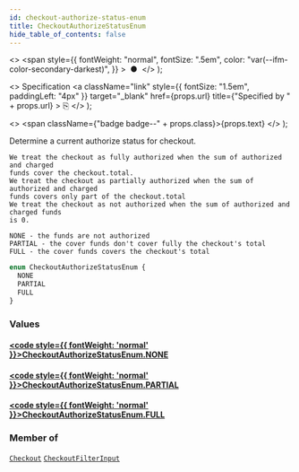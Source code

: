```yaml
---
id: checkout-authorize-status-enum
title: CheckoutAuthorizeStatusEnum
hide_table_of_contents: false
---
```


  <>
    <span
      style={{
        fontWeight: "normal",
        fontSize: ".5em",
        color: "var(--ifm-color-secondary-darkest)",
      }}
    >
      &nbsp;●&nbsp;
    </span>
  </>
);

  <>
    Specification
    <a
      className="link"
      style={{ fontSize: "1.5em", paddingLeft: "4px" }}
      target="\_blank"
      href={props.url}
      title={"Specified by " + props.url}
    >
      ⎘
    </a>
  </>
);

  <>
    <span className={"badge badge--" + props.class}>{props.text}</span>
  </>
);

Determine a current authorize status for checkout.

    We treat the checkout as fully authorized when the sum of authorized and charged
    funds cover the checkout.total.
    We treat the checkout as partially authorized when the sum of authorized and charged
    funds covers only part of the checkout.total
    We treat the checkout as not authorized when the sum of authorized and charged funds
    is 0.

    NONE - the funds are not authorized
    PARTIAL - the cover funds don't cover fully the checkout's total
    FULL - the cover funds covers the checkout's total

```graphql
enum CheckoutAuthorizeStatusEnum {
  NONE
  PARTIAL
  FULL
}
```

### Values

#### [<code style={{ fontWeight: 'normal' }}>CheckoutAuthorizeStatusEnum.<b>NONE</b></code>](#)

>

#### [<code style={{ fontWeight: 'normal' }}>CheckoutAuthorizeStatusEnum.<b>PARTIAL</b></code>](#)

>

#### [<code style={{ fontWeight: 'normal' }}>CheckoutAuthorizeStatusEnum.<b>FULL</b></code>](#)

>

### Member of

[`Checkout`](../../../storefront/checkout/objects/checkout) <Badge class="secondary" text="object"/><Bullet />[`CheckoutFilterInput`](../../../storefront/checkout/inputs/checkout-filter-input) <Badge class="secondary" text="input"/>
